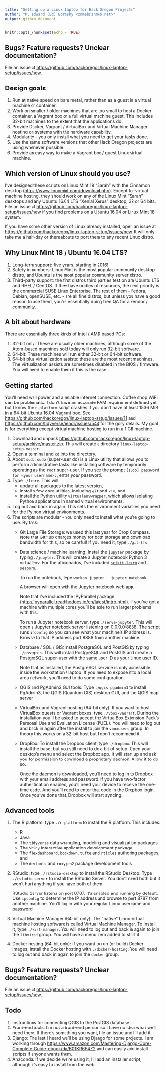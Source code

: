```yaml
---
title: "Setting up a Linux Laptop for Hack Oregon Projects"
author: "M. Edward (Ed) Borasky <znmeb@znmeb.net>"
output: github_document
---
```


```r
knitr::opts_chunk$set(echo = TRUE)
```

## Bugs? Feature requests? Unclear documentation?
File an issue at <https://github.com/hackoregon/linux-laptop-setup/issues/new>.

## Design goals
1. Run at native speed on bare metal, rather than as a guest in a virtual machine or container.
2. Work on smaller / older machines that are too small to host a Docker container, a Vagrant box or a full virtual machine guest. This includes 32-bit machines to the extent that the applications do.
3. Provide Docker, Vagrant / VirtualBox and Virtual Machine Manager hosting on systems with the hardware capability.
4. Modularity - you only install what you need to get your tasks done.
5. Use the same software versions that other Hack Oregon projects are using whenever possible.
6. Provide an easy way to make a Vagrant box / guest Linux virtual machine.

## Which version of Linux should you use?
I've designed these scripts on Linux Mint 18 "Sarah" with the Cinnamon desktop (<https://www.linuxmint.com/download.php>). Except for virtual machine hosting, they should work on any of the Linux Mint "Sarah" desktops and any Ubuntu 16.04 LTS "Xenial Xerus" desktop, 32 or 64 bits. File an issue at <https://github.com/hackoregon/linux-laptop-setup/issues/new> if you find problems on a Ubuntu 16.04 or Linux Mint 18 system.

If you have some other version of Linux already installed, open an issue at <https://github.com/hackoregon/linux-laptop-setup/issues/new>. It will only take me a half-day or thereabouts to port them to any recent Linux distro.

## Why Linux Mint 18 / Ubuntu 16.04 LTS?
1. Long-term support: five years, starting in 2016!
2. Safety in numbers: Linux Mint is the most popular community desktop distro, and Ubuntu is the most popular community server distro.
3. Third-party support: the first distros third parties test on are Ubuntu LTS and RHEL / CentOS. If they have oodles of resources, the next priority is the commercial SUSE Linux Enterprise. The rest of them - Fedora, Debian, openSUSE, etc. - are all fine distros, but unless you have a good reason to use them, you're essentially doing free QA for a vendor / community.

## A bit about hardware
There are essentially three kinds of Intel / AMD based PCs:

1. 32-bit only: These are usually older machines, although some of the Atom-based machines sold today will only run 32-bit software.
2. 64-bit: These machines will run either 32-bit or 64-bit software.
3. 64-bit plus virtualization assists: these are the most recent machines. The virtualization assists are sometimes disabled in the BIOS / firmware. You will need to enable them if this is the case.

## Getting started
You'll need wall power and a reliable internet connection. Coffee shop WiFi can be problematic. I don't have an accurate RAM requirement defined yet but I know the `r-platform` script crashes if you don't have at least 1536 MiB in a 64-bit Ubuntu 16.04 Vagrant box. See <https://github.com/hackoregon/linux-laptop-setup/issues/11> and <https://github.com/tidyverse/readr/issues/544> for the gory details. My goal is for everything except virtual machine hosting to run in a 1 GB machine.

1. Download and unpack <https://github.com/hackoregon/linux-laptop-setup/archive/master.zip>. This will create a directory `linux-laptop-setup-master`.
2. Open a terminal and `cd` into the directory.
3. About `sudo`: `sudo` (super-user do) is a Linux utility that allows you to perform adminstrative tasks like installing software by temporarily operating as the `root` super-user. If you see the prompt `[sudo] password for <your username>: `, enter *your* password.
3. Type `./1core`. This will 
    * update all packages to the latest version,
    * install a few core utilities, including `git` and `vim`, and
    * install the Python utility `virtualenvwrapper`, which allows isolating Python applications in named virtual environments.
4. Log out and back in again. This sets the environment variables you need for the Python virtual environments.
5. The scripts are modular - you only need to install what you're going to use. By task:
    * Git Large File Storage: we used this last year for Crop Compass. Note that GitHub charges money for both storage and download bandwidth for this, so be careful! If you need it, type `./git-lfs`.
    * Data science / machine learning: Install the `jupyter` package by typing `./jupyter`. This will create a Jupyter notebook Python 3 virtualenv. For the aficionados, I've included [`scikit-learn`](http://scikit-learn.org/stable/) and [`seaborn`](http://seaborn.pydata.org/). 

        To run the notebook, type
        ```
        workon jupyter
        jupyter notebook
        ```

        A browser will open with the Jupyter notebook web app. 

        Note that I've included the IPyParallel package (<http://ipyparallel.readthedocs.io/en/latest/intro.html>). If you've got a machine with multiple cores you'll be able to run larger problems with this.
        
        To run a Jupyter notebook server, type `./serve-jupyter`. This will open a Jupyter notebook server listening on 0.0.0.0:8888. The script runs `ifconfig` so you can see what your machine's IP address is. Browse to that IP address port 8888 from another machine.
    * Database / SQL / GIS: Install PostgreSQL and PostGIS by typing `./postgres`. This will install PostgreSQL and PostGIS and create a PostgreSQL super-user with the same user ID as your Linux user ID.

        Note that as installed, the PostgreSQL service is only accessible inside the workstation / laptop. If you need to expose it to a local area network, you'll need to do some configuration.
    * QGIS and PgAdmin3 GUI tools: Type `./qgis-pgadmin3` to install PgAdmin3, the QGIS (Quantum GIS) desktop GUI, and the QGIS map server.
    * VirtualBox and Vagrant hosting (64-bit only): If you want to host VirtualBox guests or Vagrant boxes, type `./vbox-vagrant`. During the installation you'll be asked to accept the VirtualBox Extension Pack's Personal Use and Evaluation License (PUEL). You will need to log out and back in again after the install to join the `vboxusers` group. In theory this works on a 32-bit host but I don't recommend it.
    * DropBox: To install the Dropbox client, type `./dropbox`. This will install the base, but you still need to do a bit of setup. Open your desktop's menu and select the Dropbox app. It will start up and ask you for permission to download a proprietary daemon. Allow it to do so.

        Once the daemon is downloaded, you'll need to log in to Dropbox with your email address and password. If you have two-factor authentication enabled, you'll need your device to receive the one-time code. And you'll need to enter that code in the Dropbox login. Once you've done that, Dropbox will start syncing.

## Advanced tools
1. The R platform: type `./r-platform` to install the R platform. This includes:

    * R
    * Java
    * The `tidyverse` data wrangling, modeling and visualization packages
    * The `Shiny` interactive application development package
    * The `flexdashboard`, `bookdown`, `tufte` and `rticles` authoring packages, and
    * The `devtools` and `roxygen2` package development tools.

2. RStudio: type `./rstudio-desktop` to install the RStudio Desktop. Type `./rstudio-server` to install the RStudio Server. You don't need both but it won't hurt anything if you have both of them.

    RStudio Server listens on port 8787. It's enabled and running by default. Use `ipconfig` to determine the IP address and browse to port 8787 from another machine. You'll log in with your regular Linux username and password.
3. Virtual Machine Manager (64-bit only): The "native" Linux virtual machine hosting software is called Virtual Machine Manager. To install it, type `./virt-manager`. You will need to log out and back in again to join the `libvirtd` group. You will have a menu item added to start it.
4. Docker hosting (64-bit only): If you want to run (or build) Docker images, install the Docker hosting with `./docker-hosting`. You will need to log out and back in again to join the `docker` group.

## Bugs? Feature requests? Unclear documentation?
File an issue at <https://github.com/hackoregon/linux-laptop-setup/issues/new>.

## Todo
1. Instructions for connecting QGIS to the PostGIS database.
1. Front-end tools: I'm not a front-end person so I have no idea what we'll need there. If there's something you want, file an issue and I'll add it.
2. Django: The last I heard we'll be using Django for some projects. I am working through <https://www.amazon.com/Mastering-Django-Core-Complete-Guide-ebook/dp/B01KR6F4Z2> and can easily add install scripts if anyone wants them.
3. Anaconda: If we decide we're using it, I'll add an installer script, although it's easy to install from the web. 

